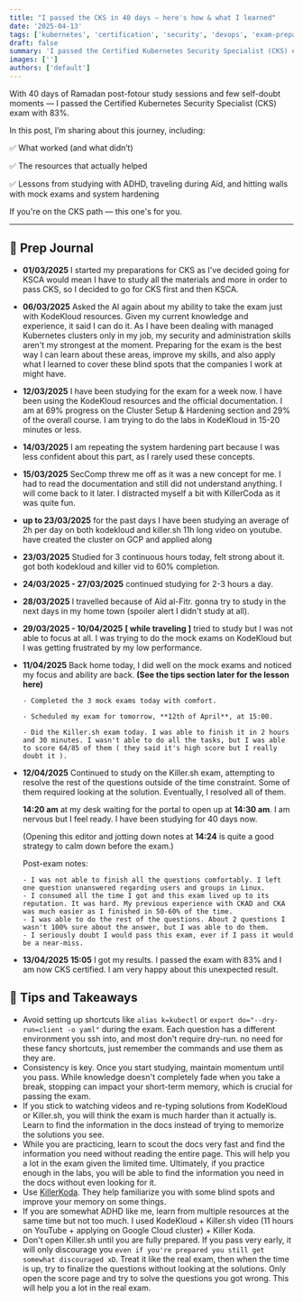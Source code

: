 ```yaml
---
title: "I passed the CKS in 40 days — here's how & what I learned"
date: '2025-04-13'
tags: ['kubernetes', 'certification', 'security', 'devops', 'exam-preparation']
draft: false
summary: 'I passed the Certified Kubernetes Security Specialist (CKS) exam with 83% in 40 days of prep. This post is a prep journal + what worked + the lessons I learned along the way.'
images: ['']
authors: ['default']
---
```


With 40 days of Ramadan post-fotour study sessions and few self-doubt moments — I passed the Certified Kubernetes Security Specialist (CKS) exam with 83%.

In this post, I’m sharing about this journey, including:

✅ What worked (and what didn’t)

✅ The resources that actually helped

✅ Lessons from studying with ADHD, traveling during Aïd, and hitting walls with mock exams and system hardening

If you're on the CKS path — this one's for you.

---

## 📅 Prep Journal

- **01/03/2025** I started my preparations for CKS as I've decided going for KSCA would mean I have to study all the materials and more in order to pass CKS, so I decided to go for CKS first and then KSCA.

- **06/03/2025** Asked the AI again about my ability to take the exam just with KodeKloud resources. Given my current knowledge and experience, it said I can do it. As I have been dealing with managed Kubernetes clusters only in my job, my security and administration skills aren't my strongest at the moment. Preparing for the exam is the best way I can learn about these areas, improve my skills, and also apply what I learned to cover these blind spots that the companies I work at might have.

- **12/03/2025** I have been studying for the exam for a week now. I have been using the KodeKloud resources and the official documentation. I am at 69% progress on the Cluster Setup & Hardening section and 29% of the overall course. I am trying to do the labs in KodeKloud in 15-20 minutes or less.

- **14/03/2025** I am repeating the system hardening part because I was less confident about this part, as I rarely used these concepts.

- **15/03/2025** SecComp threw me off as it was a new concept for me. I had to read the documentation and still did not understand anything. I will come back to it later. I distracted myself a bit with KillerCoda as it was quite fun.

- **up to 23/03/2025** for the past days I have been studying an average of 2h per day on both kodekloud and killer.sh 11h long video on youtube. have created the cluster on GCP and applied along

- **23/03/2025** Studied for 3 continuous hours today, felt strong about it. got both kodekloud and killer vid to 60% completion.

- **24/03/2025 - 27/03/2025** continued studying for 2-3 hours a day.

- **28/03/2025** I travelled because of Aïd al-Fitr. gonna try to study in the next days in my home town (spoiler alert I didn't study at all).

- **29/03/2025 - 10/04/2025** **[ while traveling ]** tried to study but I was not able to focus at all. I was trying to do the mock exams on KodeKloud but I was getting frustrated by my low performance.

- **11/04/2025** Back home today, I did well on the mock exams and noticed my focus and ability are back. **(See the tips section later for the lesson here)**

      - Completed the 3 mock exams today with comfort.

      - Scheduled my exam for tomorrow, **12th of April**, at 15:00.

      - Did the Killer.sh exam today. I was able to finish it in 2 hours and 30 minutes. I wasn't able to do all the tasks, but I was able to score 64/85 of them ( they said it's high score but I really doubt it ).

- **12/04/2025** Continued to study on the Killer.sh exam, attempting to resolve the rest of the questions outside of the time constraint. Some of them required looking at the solution. Eventually, I resolved all of them.

  **14:20 am** at my desk waiting for the portal to open up at **14:30 am**. I am nervous but I feel ready. I have been studying for 40 days now.

  (Opening this editor and jotting down notes at **14:24** is quite a good strategy to calm down before the exam.)

  Post-exam notes:

      - I was not able to finish all the questions comfortably. I left one question unanswered regarding users and groups in Linux.
      - I consumed all the time I got and this exam lived up to its reputation. It was hard. My previous experience with CKAD and CKA was much easier as I finished in 50-60% of the time.
      - I was able to do the rest of the questions. About 2 questions I wasn't 100% sure about the answer, but I was able to do them.
      - I seriously doubt I would pass this exam, ever if I pass it would be a near-miss.

- **13/04/2025** **15:05** I got my results. I passed the exam with 83% and I am now CKS certified. I am very happy about this unexpected result.

## 🧠 Tips and Takeaways

- Avoid setting up shortcuts like `alias k=kubectl` or `export do="--dry-run=client -o yaml"` during the exam. Each question has a different environment you ssh into, and most don't require dry-run. no need for these fancy shortcuts, just remember the commands and use them as they are.
- Consistency is key. Once you start studying, maintain momentum until you pass. While knowledge doesn't completely fade when you take a break, stopping can impact your short-term memory, which is crucial for passing the exam.
- If you stick to watching videos and re-typing solutions from KodeKloud or Killer.sh, you will think the exam is much harder than it actually is. Learn to find the information in the docs instead of trying to memorize the solutions you see.
- While you are practicing, learn to scout the docs very fast and find the information you need without reading the entire page. This will help you a lot in the exam given the limited time. Ultimately, if you practice enough in the labs, you will be able to find the information you need in the docs without even looking for it.
- Use [KillerKoda](https://killercoda.com/killer-shell-cks). They help familiarize you with some blind spots and improve your memory on some things.
- If you are somewhat ADHD like me, learn from multiple resources at the same time but not too much. I used KodeKloud + Killer.sh video (11 hours on YouTube + applying on Google Cloud cluster) + Killer Koda.
- Don't open Killer.sh until you are fully prepared. If you pass very early, it will only discourage you `even if you're prepared you still get somewhat discouraged xD`. Treat it like the real exam, then when the time is up, try to finalize the questions without looking at the solutions. Only open the score page and try to solve the questions you got wrong. This will help you a lot in the real exam.
